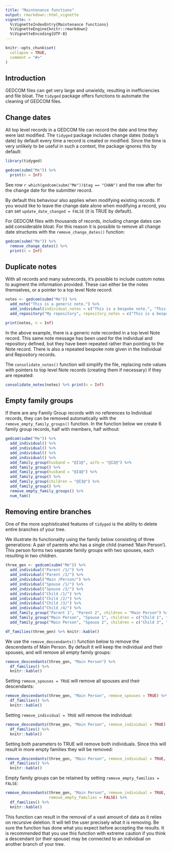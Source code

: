 ```yaml
---
title: "Maintenance functions"
output: rmarkdown::html_vignette
vignette: >
  %\VignetteIndexEntry{Maintenance functions}
  %\VignetteEngine{knitr::rmarkdown}
  %\VignetteEncoding{UTF-8}
---
```


```r
knitr::opts_chunk$set(
  collapse = TRUE,
  comment = "#>"
)
```

## Introduction

GEDCOM files can get very large and unwieldy, resulting in inefficiencies and file bloat. The `tidyged` package offers functions to automate the cleaning of GEDCOM files.

## Change dates

All top level records in a GEDCOM file can record the date and time they were last modified. The `tidyged` package includes change dates (today's date) by default every time a record is created or modified. Since the time is very unlikely to be useful in such a context, the package ignores this by default:

```r
library(tidyged)

gedcom(subm("Me")) %>% 
  print(n = Inf)
```

See row `r which(gedcom(subm("Me"))$tag == "CHAN")` and the row after for the change date for the submitter record.

By default this behaviour also applies when modifying existing records. If you would like to leave the change date alone when modifying a record, you can set `update_date_changed = FALSE` (it is TRUE by default).

For GEDCOM files with thousands of records, including change dates can add considerable bloat. For this reason it is possible to remove all change date structures with the `remove_change_dates()` function:

```r
gedcom(subm("Me")) %>% 
  remove_change_dates() %>% 
  print(n = Inf)
```

## Duplicate notes

With all records and many subrecords, it's possible to include custom notes to augment the information provided. These can either be the notes themselves, or a pointer to a top level Note record:

```r
notes <- gedcom(subm("Me")) %>%
  add_note("This is a generic note.") %>% 
  add_individual(individual_notes = c("This is a bespoke note.", "This is a generic note.")) %>% 
  add_repository("My repository", repository_notes = c("This is a bespoke note.", "This is a generic note."))

print(notes, n = Inf)
```

In the above example, there is a generic note recorded in a top level Note record. This same note message has been used for the individual and repository defined, but they have been repeated rather than pointing to the Note record. There is also a repeated bespoke note given in the Individual and Repository records.

The `consolidate_notes()` function will simplify the file, replacing note values with pointers to top level Note records (creating them if necessary) if they are repeated:

```r
consolidate_notes(notes) %>% print(n = Inf)
```

## Empty family groups

If there are any Family Group records with no references to Individual records, they can be removed automatically with the `remove_empty_family_groups()` function. In the function below we create 6 family group records, half with members, half without:

```r
gedcom(subm("Me")) %>% 
  add_individual() %>% 
  add_individual() %>% 
  add_individual() %>% 
  add_individual() %>% 
  add_family_group(husband = "@I1@", wife = "@I2@") %>% 
  add_family_group() %>% 
  add_family_group(husband = "@I4@") %>% 
  add_family_group() %>% 
  add_family_group(children = "@I3@") %>% 
  add_family_group() %>% 
  remove_empty_family_groups() %>%
  num_fam()
```

## Removing entire branches

One of the more sophisticated features of `tidyged` is the ability to delete entire branches of your tree. 

We illustrate its functionality using the family below consisting of three generations: A pair of parents who has a single child (named 'Main Person'). This person forms two separate family groups with two spouses, each resulting in two children.

```r
three_gen <- gedcom(subm("Me")) %>% 
  add_individual("Parent /1/") %>% 
  add_individual("Parent /2/") %>% 
  add_individual("Main /Person/") %>% 
  add_individual("Spouse /1/") %>% 
  add_individual("Spouse /2/") %>%
  add_individual("Child /1/") %>% 
  add_individual("Child /2/") %>% 
  add_individual("Child /3/") %>% 
  add_individual("Child /4/") %>% 
  add_family_group("Parent 1", "Parent 2", children = "Main Person") %>% 
  add_family_group("Main Person", "Spouse 1", children = c("Child 1", "Child 2")) %>%
  add_family_group("Main Person", "Spouse 2", children = c("Child 3", "Child 4"))

df_families(three_gen) %>% knitr::kable()
```

We use the `remove_descendants()` function below to remove the descendants of Main Person. By default it will keep the individual and their spouses, and will remove all empty family groups:

```r
remove_descendants(three_gen, "Main Person") %>% 
  df_families() %>% 
  knitr::kable()
```

Setting `remove_spouses = TRUE` will remove all spouses and their descendants:

```r
remove_descendants(three_gen, "Main Person", remove_spouses = TRUE) %>% 
  df_families() %>% 
  knitr::kable()
```

Setting `remove_individual = TRUE` will remove the individual:

```r
remove_descendants(three_gen, "Main Person", remove_individual = TRUE) %>% 
  df_families() %>% 
  knitr::kable()
```

Setting both parameters to TRUE will remove both individuals. Since this will result in more empty families they will be removed:

```r
remove_descendants(three_gen, "Main Person", remove_individual = TRUE, remove_spouses = TRUE) %>% 
  df_families() %>% 
  knitr::kable()
```

Empty family groups can be retained by setting `remove_empty_families = FALSE`:

```r
remove_descendants(three_gen, "Main Person", remove_individual = TRUE, remove_spouses = TRUE,
                   remove_empty_families = FALSE) %>% 
  df_families() %>% 
  knitr::kable()
```

This function can result in the removal of a vast amount of data as it relies on recursive deletion. It will tell the user precisely what it is removing. Be sure the function has done what you expect before accepting the results. It is recommended that you use this function with extreme caution if you think a descendant (or their spouse) may be connected to an individual on another branch of your tree.
